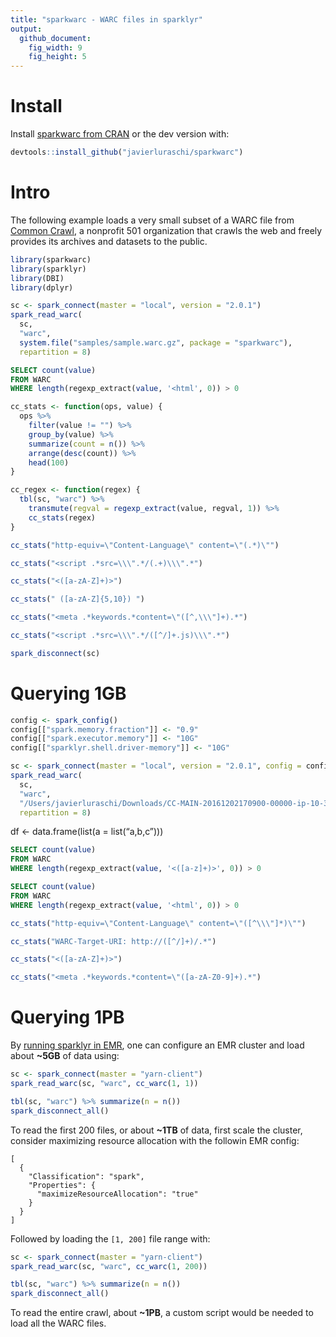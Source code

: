 ```yaml
---
title: "sparkwarc - WARC files in sparklyr"
output:
  github_document:
    fig_width: 9
    fig_height: 5
---
```


# Install

Install [sparkwarc from CRAN](https://cran.r-project.org/package=sparkwarc) or the dev version with:

```r
devtools::install_github("javierluraschi/sparkwarc")
```

# Intro

The following example loads a very small subset of a WARC file from [Common Crawl](http://commoncrawl.org), a nonprofit 501 organization that crawls the web and freely provides its archives and datasets to the public.

```r
library(sparkwarc)
library(sparklyr)
library(DBI)
library(dplyr)
```

```r
sc <- spark_connect(master = "local", version = "2.0.1")
spark_read_warc(
  sc,
  "warc",
  system.file("samples/sample.warc.gz", package = "sparkwarc"),
  repartition = 8)
```

```sql
SELECT count(value)
FROM WARC
WHERE length(regexp_extract(value, '<html', 0)) > 0
```

```r
cc_stats <- function(ops, value) {
  ops %>%
    filter(value != "") %>%
    group_by(value) %>%
    summarize(count = n()) %>%
    arrange(desc(count)) %>%
    head(100)
}

cc_regex <- function(regex) {
  tbl(sc, "warc") %>%
    transmute(regval = regexp_extract(value, regval, 1)) %>%
    cc_stats(regex)
}
```

```r
cc_stats("http-equiv=\"Content-Language\" content=\"(.*)\"")
```

```r
cc_stats("<script .*src=\\\".*/(.+)\\\".*")
```

```r
cc_stats("<([a-zA-Z]+)>")
```

```r
cc_stats(" ([a-zA-Z]{5,10}) ")
```

```r
cc_stats("<meta .*keywords.*content=\"([^,\\\"]+).*")
```

```r
cc_stats("<script .*src=\\\".*/([^/]+.js)\\\".*")
```

```r
spark_disconnect(sc)
```

# Querying 1GB

```r
config <- spark_config()
config[["spark.memory.fraction"]] <- "0.9"
config[["spark.executor.memory"]] <- "10G"
config[["sparklyr.shell.driver-memory"]] <- "10G"

sc <- spark_connect(master = "local", version = "2.0.1", config = config)
spark_read_warc(
  sc,
  "warc",
  "/Users/javierluraschi/Downloads/CC-MAIN-20161202170900-00000-ip-10-31-129-80.ec2.internal.warc",
  repartition = 8)
```

df <- data.frame(list(a = list("a,b,c")))

```sql
SELECT count(value)
FROM WARC
WHERE length(regexp_extract(value, '<([a-z]+)>', 0)) > 0
```

```sql
SELECT count(value)
FROM WARC
WHERE length(regexp_extract(value, '<html', 0)) > 0
```

```r
cc_stats("http-equiv=\"Content-Language\" content=\"([^\\\"]*)\"")
```

```r
cc_stats("WARC-Target-URI: http://([^/]+)/.*")
```

```r
cc_stats("<([a-zA-Z]+)>")
```

```r
cc_stats("<meta .*keywords.*content=\"([a-zA-Z0-9]+).*")
```

# Querying 1PB

By [running sparklyr in EMR](https://aws.amazon.com/blogs/big-data/running-sparklyr-rstudios-r-interface-to-spark-on-amazon-emr/), one can configure an EMR cluster and load about **~5GB** of data using:

```r
sc <- spark_connect(master = "yarn-client")
spark_read_warc(sc, "warc", cc_warc(1, 1))

tbl(sc, "warc") %>% summarize(n = n())
spark_disconnect_all()
```

To read the first 200 files, or about **~1TB** of data, first scale the cluster, consider maximizing resource allocation with the followin EMR config:

```
[
  {
    "Classification": "spark",
    "Properties": {
      "maximizeResourceAllocation": "true"
    }
  }
]
```

Followed by loading the `[1, 200]` file range with:

```r
sc <- spark_connect(master = "yarn-client")
spark_read_warc(sc, "warc", cc_warc(1, 200))

tbl(sc, "warc") %>% summarize(n = n())
spark_disconnect_all()
```

To read the entire crawl, about **~1PB**, a custom script would be needed to load all the WARC files.
